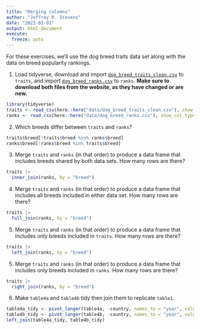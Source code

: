 ```yaml
---
title: "Merging columns"
author: "Jeffrey R. Stevens"
date: "2023-03-01"
output: html_document
execute:
  freeze: auto
---
```


For these exercises, we'll use the dog breed traits data set along with the data on breed popularity rankings. 

1. Load tidyverse, download and import [`dog_breed_traits_clean.csv`](https://jeffreyrstevens.github.io/dpavir2025/data/dog_breed_traits_clean.csv) to `traits`, and import [`dog_breed_ranks.csv`](https://jeffreyrstevens.github.io/dpavir2025/data/dog_breed_ranks.csv) to `ranks`. **Make sure to download both files from the website, as they have changed or are new.**

```r
library(tidyverse)
traits <- read_csv(here::here("data/dog_breed_traits_clean.csv"), show_col_types = FALSE)
ranks <- read_csv(here::here("data/dog_breed_ranks.csv"), show_col_types = FALSE)
```

2. Which breeds differ between `traits` and `ranks`?

```r
traits$breed[!traits$breed %in% ranks$breed]
ranks$breed[!ranks$breed %in% traits$breed]
```

3. Merge `traits` and `ranks` (in that order) to produce a data frame that includes breeds shared by both data sets. How many rows are there?

```r
traits |> 
  inner_join(ranks, by = "breed")
```


4. Merge `traits` and `ranks` (in that order) to produce a data frame that includes all breeds included in either data set. How many rows are there?

```r
traits |> 
  full_join(ranks, by = "breed")
```

5. Merge `traits` and `ranks` (in that order) to produce a data frame that includes only breeds included in `traits`. How many rows are there?

```r
traits |> 
  left_join(ranks, by = "breed")
```

5. Merge `traits` and `ranks` (in that order) to produce a data frame that includes only breeds included in `ranks`. How many rows are there?

```r
traits |> 
  right_join(ranks, by = "breed")
```

6. Make `table4a` and `table4b` tidy then join them to replicate `table1`.

```r
table4a_tidy <- pivot_longer(table4a, -country, names_to = "year", values_to = "cases")
table4b_tidy <- pivot_longer(table4b, -country, names_to = "year", values_to = "population")
left_join(table4a_tidy, table4b_tidy)
```

